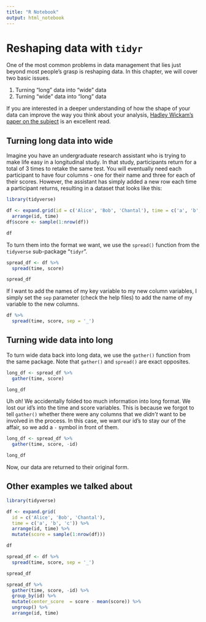 ```yaml
---
title: "R Notebook"
output: html_notebook
---
```


# Reshaping data with `tidyr`

One of the most common problems in data management that lies just beyond most people's grasp is reshaping data. In this chapter, we will cover two basic issues.

1. Turning "long" data into "wide" data
2. Turning "wide" data into "long" data

If you are interested in a deeper understanding of how the shape of your data can improve the way you think about your analysis, [Hadley Wickam's paper on the subject](https://vita.had.co.nz/papers/tidy-data.pdf) is an excellent read.

## Turning long data into wide

Imagine you have an undergraduate research assistant who is trying to make life easy in a longitudinal study. In that study, participants return for a total of 3 times to retake the same test. You will eventually need each participant to have four columns - one for their name and three for each of their scores. However, the assistant has simply added a new row each time a participant returns, resulting in a dataset that looks like this:

```r
library(tidyverse)

df <- expand.grid(id = c('Alice', 'Bob', 'Chantal'), time = c('a', 'b', 'c')) %>%
  arrange(id, time)
df$score <- sample(1:nrow(df))

df
```

To turn them into the format we want, we use the `spread()` function from the `tidyverse` sub-package "`tidyr`".

```r
spread_df <- df %>%
  spread(time, score)

spread_df
```

If I want to add the names of my key variable to my new column variables, I simply set the `sep` parameter (check the help files) to add the name of my variable to the new columns.

```r
df %>%
  spread(time, score, sep = '_')
```

## Turning wide data into long

To turn wide data back into long data, we use the `gather()` function from the same package. Note that `gather()` and `spread()` are exact opposites.

```r
long_df <- spread_df %>%
  gather(time, score)

long_df
```

Uh oh! We accidentally folded too much information into long format. We lost our id's into the time and score variables. This is because we forgot to tell `gather()` whether there were any columns that we *didn't* want to be involved in the process. In this case, we want our id's to stay our of the affair, so we add a `-` symbol in front of them.

```r
long_df <- spread_df %>%
  gather(time, score, -id)

long_df
```

Now, our data are returned to their original form.

## Other examples we talked about




```r
library(tidyverse)

df <- expand.grid(
  id = c('Alice', 'Bob', 'Chantal'), 
  time = c('a', 'b', 'c')) %>%
  arrange(id, time) %>%
  mutate(score = sample(1:nrow(df)))

df
```

```r
spread_df <- df %>%
  spread(time, score, sep = '_')

spread_df
```

```r
spread_df %>%
  gather(time, score, -id) %>%
  group_by(id) %>%
  mutate(center_score  = score - mean(score)) %>%
  ungroup() %>%
  arrange(id, time)
```





